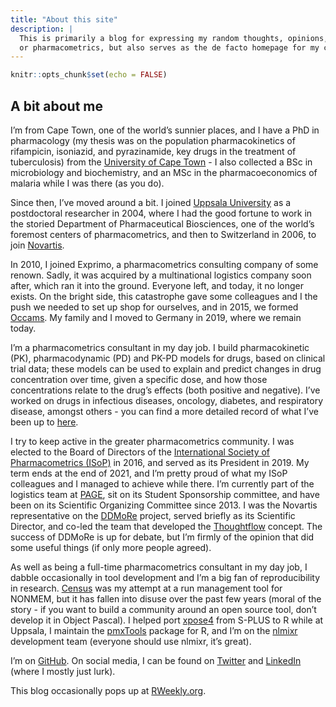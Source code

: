 ```yaml
---
title: "About this site"
description: |
  This is primarily a blog for expressing my random thoughts, opinions, and the odd tutorial about R
  or pharmacometrics, but also serves as the de facto homepage for my company, Numetric GmbH, which is a member of Occams.
---
```


```r
knitr::opts_chunk$set(echo = FALSE)
```

## A bit about me 

I'm from Cape Town, one of the world's sunnier places, and I have a PhD in pharmacology (my thesis was on the population pharmacokinetics of rifampicin, isoniazid, and pyrazinamide, key drugs in the treatment of tuberculosis) from the [University of Cape Town](https://www.uct.ac.za) - I also collected a BSc in microbiology and biochemistry, and an MSc in the pharmacoeconomics of malaria while I was there (as you do). 

Since then, I've moved around a bit. I joined [Uppsala University](https://www.uu.se) as a postdoctoral researcher in 2004, where I had the good fortune to work in the storied Department of Pharmaceutical Biosciences, one of the world's foremost centers of pharmacometrics, and then to Switzerland in 2006, to join [Novartis](https://www.novartis.com). 

In 2010, I joined Exprimo, a pharmacometrics consulting company of some renown. Sadly, it was acquired by a multinational logistics company soon after, which ran it into the ground. Everyone left, and today, it no longer exists. On the bright side, this catastrophe gave some colleagues and I the push we needed to set up shop for ourselves, and in 2015, we formed [Occams](https://www.occams.com). My family and I moved to Germany in 2019, where we remain today.

I'm a pharmacometrics consultant in my day job. I build pharmacokinetic (PK), pharmacodynamic (PD) and PK-PD models for drugs, based on clinical trial data; these models can be used to explain and predict changes in drug concentration over time, given a specific dose, and how those concentrations relate to the drug's effects (both positive and negative). I've worked on drugs in infectious diseases, oncology, diabetes, and respiratory disease, amongst others - you can find a more detailed record of what I've been up to [here](https://scholar.google.com/citations?user=p8gEvroAAAAJ&hl=en).

I try to keep active in the greater pharmacometrics community. I was elected to the Board of Directors of the [International Society of Pharmacometrics (ISoP)](https://www.go-isop.org) in 2016, and served as its President in 2019. My term ends at the end of 2021, and I'm pretty proud of what my ISoP colleagues and I managed to achieve while there. I'm currently part of the logistics team at [PAGE](https://www.page-meeting.org), sit on its Student Sponsorship committee, and have been on its Scientific Organizing Committee since 2013. I was the Novartis representative on the [DDMoRe](https://www.ddmore.foundation/) project, served briefly as its Scientific Director, and co-led the team that developed the [Thoughtflow](https://www.ddmore.foundation/thoughtflow/) concept. The success of DDMoRe is up for debate, but I'm firmly of the opinion that did some useful things (if only more people agreed).

As well as being a full-time pharmacometrics consultant in my day job, I dabble occasionally in tool development and I'm a big fan of reproducibility in research. [Census](https://github.com/kestrel99/Census) was my attempt at a run management tool for NONMEM, but it has fallen into disuse over the past few years (moral of the story - if you want to build a community around an open source tool, don't develop it in Object Pascal). I helped port [xpose4](https://uupharmacometrics.github.io/xpose4/reference/xpose4-package.html) from S-PLUS to R while at Uppsala, I maintain the [pmxTools](https://github.com/kestrel99/pmxTools) package for R, and I'm on the [nlmixr](https://nlmixrdevelopment.github.io/nlmixr/) development team (everyone should use nlmixr, it's great).

I'm on [GitHub](https://github.com/kestrel99). On social media, I can be found on [Twitter](https://www.twitter.com/justinwilkins) and [LinkedIn](https://www.linkedin.com/in/justinjwilkins/) (where I mostly just lurk). 

This blog occasionally pops up at [RWeekly.org](https://rweekly.org).
